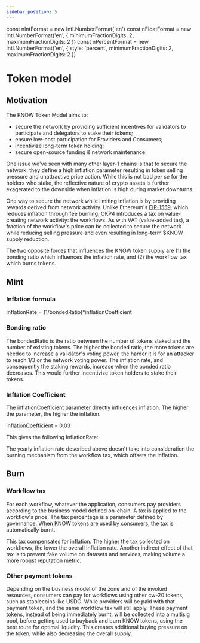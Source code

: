 ```yaml
---
sidebar_position: 5
---
```


const nIntFormat = new Intl.NumberFormat('en')
const nFloatFormat = new Intl.NumberFormat('en', {
  minimumFractionDigits: 2,
  maximumFractionDigits: 2
})
const nPercentFormat = new Intl.NumberFormat('en', {
  style: 'percent',
  minimumFractionDigits: 2,
  maximumFractionDigits: 2
})

# Token model

## Motivation

The KNOW Token Model aims to:

- secure the network by providing sufficient incentives for validators to participate and delegators to stake their tokens;
- ensure low-cost participation for Providers and Consumers;
- incentivize long-term token holding;
- secure open-source funding & network maintenance.

One issue we've seen with many other layer-1 chains is that to secure the network, they define a high inflation parameter resulting in token selling pressure and unattractive price action. While this is not bad *per se* for the holders who stake, the reflective nature of crypto assets is further exagerated to the downside when inflation is high during market downturns.

One way to secure the network while limiting inflation is by providing rewards derived from network activity. Unlike Ethereum's [EIP-1559](https://eips.ethereum.org/EIPS/eip-1559), which reduces inflation through fee burning, OKP4 introduces a tax on value-creating network activity: the workflows. As with VAT (value-added tax), a fraction of the workflow's price can be collected to secure the network while reducing selling pressure and even resulting in long-term $KNOW supply reduction.

The two opposite forces that influences the KNOW token supply are (1) the bonding ratio which influences the inflation rate, and (2) the workflow tax which burns tokens.

## Mint

### Inflation formula

InflationRate = (1/bondedRatio)*inflationCoefficient

### Bonding ratio

The bondedRatio is the ratio between the number of tokens staked and the number of existing tokens. The higher the bonded ratio, the more tokens are needed to increase a validator's voting power, the harder it is for an attacker to reach 1/3 or the network voting power. The inflation rate, and consequently the staking rewards, increase when the bonded ratio decreases. This would further incentivize token holders to stake their tokens.

### Inflation Coefficient

The inflationCoefficient parameter directly influences inflation. The higher the parameter, the higher the inflation.

inflationCoefficient = 0.03

This gives the following InflationRate:

<LinePlot
  caption="Plot of yearly inflationRate = (1/bondedRatio)*inflationCoefficient"
  xLegend="Bonded Ratio"
  yLegend="Inflation (%)"
  xFormat={nIntFormat.format}
  yFormat={nIntFormat.format}
  data={inflationRateData}
/>

The yearly inflation rate described above doesn't take into consideration the burning mechanism from the workflow tax, which offsets the inflation.

## Burn

### Workflow tax

For each workflow, whatever the application, consumers pay providers according to the business model defined on-chain. A tax is applied to the workflow's price. The tax percentage is a parameter defined by governance. When KNOW tokens are used by consumers, the tax is automatically burnt.

This tax compensates for inflation. The higher the tax collected on workflows, the lower the overall inflation rate. Another indirect effect of that tax is to prevent fake volume on datasets and services, making volume a more robust reputation metric.

### Other payment tokens

Depending on the business model of the zone and of the invoked resources, consumers can pay for workflows using other cw-20 tokens, such as stablecoins like USDC. While providers will be paid with that payment token, and the same workflow tax will still apply. These payment tokens, instead of being immediately burnt, will be collected into a multisig pool, before getting used to buyback and burn KNOW tokens, using the best route for optimal liquidity. This creates additional buying pressure on the token, while also decreasing the overall supply.